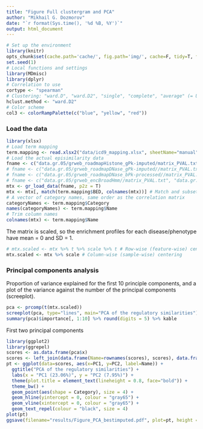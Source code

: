 ```yaml
---
title: "Figure Full clustergram and PCA"
author: "Mikhail G. Dozmorov"
date: "`r format(Sys.time(), '%d %B, %Y')`"
output: html_document
---
```


```r
# Set up the environment
library(knitr) 
opts_chunk$set(cache.path='cache/', fig.path='img/', cache=F, tidy=T, fig.keep='high', dpi=100,  echo=F, autodep=T, width=200, warning=FALSE, comment=NA, results='hide', eval=FALSE) # Need to explicitly set eval=TRUE for chunks
set.seed(1)
# Local functions and settings
library(MDmisc)
library(dplyr)
# Correlation to use
cortype <- "spearman"
# Clustering: "ward.D", "ward.D2", "single", "complete", "average" (= UPGMA), "mcquitty" (= WPGMA), "median" (= WPGMC) or "centroid" (= UPGMC)
hclust.method <- "ward.D2"
# Color scheme
col3 <- colorRampPalette(c("blue", "yellow", "red"))
```

### Load the data

```r
library(xlsx)
# Load term mapping
term.mapping <- read.xlsx2("data/icd9_mapping.xlsx", sheetName="manual")
# Load the actual episimilarity data
fname <- c("data.gr.05/grweb_roadmapHistone_gPk-imputed/matrix_PVAL.txt", "data.gr.05/grweb_roadmapDNase_gPk-imputed/matrix_PVAL.txt") # Best correlation results
# fname <- c("data.gr.05/grweb_roadmapDNase_gPk-imputed//matrix_PVAL.txt", "data.gr.05/grweb_roadmapDNase_nPk-imputed//matrix_PVAL.txt", "data.gr.05/grweb_roadmapHistone_gPk-imputed//matrix_PVAL.txt", "data.gr.05/grweb_roadmapHistone_nPk-imputed//matrix_PVAL.txt") # Imputed-ALL
# fname <- c("data.gr.05/grweb_roadmapDNase_bPk-processed//matrix_PVAL.txt", "data.gr.05/grweb_roadmapDNase_nPk-processed//matrix_PVAL.txt", "data.gr.05/grweb_roadmapHistone_bPk-processed//matrix_PVAL.txt", "data.gr.05/grweb_roadmapHistone_gPk-processed//matrix_PVAL.txt", "data.gr.05/grweb_roadmapHistone_nPk-processed//matrix_PVAL.txt") # Processed-ALL
# fname <- c("data.gr.05/grweb_encBroadHmm//matrix_PVAL.txt", "data.gr.05/grweb_encChromCombined//matrix_PVAL.txt", "data.gr.05/grweb_encChromHmm//matrix_PVAL.txt", "data.gr.05/grweb_encDNase//matrix_PVAL.txt", "data.gr.05/grweb_encHistone//matrix_PVAL.txt", "data.gr.05/grweb_encSegway//matrix_PVAL.txt", "data.gr.05/grweb_encTFBS_cellspecific//matrix_PVAL.txt", "data.gr.05/grweb_encTFBS_clustered//matrix_PVAL.txt", "data.gr.05/grweb_roadmapChrom15//matrix_PVAL.txt", "data.gr.05/grweb_roadmapChrom18//matrix_PVAL.txt", "data.gr.05/grweb_roadmapChrom25//matrix_PVAL.txt", "data.gr.05/grweb_roadmapDNase_bPk-processed//matrix_PVAL.txt", "data.gr.05/grweb_roadmapDNase_gPk-imputed//matrix_PVAL.txt", "data.gr.05/grweb_roadmapDNase_nPk-imputed//matrix_PVAL.txt", "data.gr.05/grweb_roadmapDNase_nPk-processed//matrix_PVAL.txt", "data.gr.05/grweb_roadmapHistone_bPk-processed//matrix_PVAL.txt", "data.gr.05/grweb_roadmapHistone_gPk-imputed//matrix_PVAL.txt", "data.gr.05/grweb_roadmapHistone_gPk-processed//matrix_PVAL.txt", "data.gr.05/grweb_roadmapHistone_nPk-imputed//matrix_PVAL.txt", "data.gr.05/grweb_roadmapHistone_nPk-processed//matrix_PVAL.txt") # Complete-ALL
mtx <- gr_load_data(fname, p2z = T)
mtx <- mtx[, match(term.mapping$BED, colnames(mtx))] # Match and subset the data
# A vector of category names, same order as the correlation matrix
categoryNames <- term.mapping$Category
names(categoryNames) <- term.mapping$Name
# Trim column names
colnames(mtx) <- term.mapping$Name
```

The matrix is scaled, so the enrichment profiles for each disease/phenotype have mean = 0 and SD = 1. 

```r
# mtx.scaled <- mtx %>% t %>% scale %>% t # Row-wise (feature-wise) centering
mtx.scaled <- mtx %>% scale # Column-wise (sample-wise) centering
```

### Principal components analysis

Proportion of variance explained for the first 10 principle components, and a plot of the variance against the number of the principal components (screeplot).

```r
pca <- prcomp(t(mtx.scaled))
screeplot(pca, type="lines", main="PCA of the regulatory similarities")
summary(pca)$importance[, 1:10] %>% round(digits = 5) %>% kable
```

First two principal components

```r
library(ggplot2)
library(ggrepel)
scores <- as.data.frame(pca$x)
scores <- left_join(data.frame(Name=rownames(scores), scores), data.frame(Name=names(categoryNames), Category=categoryNames), by = c("Name" = "Name"))
pt <- ggplot(data=scores, aes(x=PC1, y=PC2, label=Name)) +
  ggtitle("PCA of the regulatory similarities") + 
  labs(x = "PC1 (23.06%)", y = "PC2 (7.95%)") +
  theme(plot.title = element_text(lineheight = 0.8, face="bold")) +
  theme_bw() +
  geom_point(aes(shape = Category), size = 4) +
  geom_hline(yintercept = 0, colour = "gray65") +
  geom_vline(xintercept = 0, colour = "gray65") +
  geom_text_repel(colour = "black", size = 4)
plot(pt)
ggsave(filename="results/Figure_PCA_bestimputed.pdf", plot=pt, height = 9)
```
